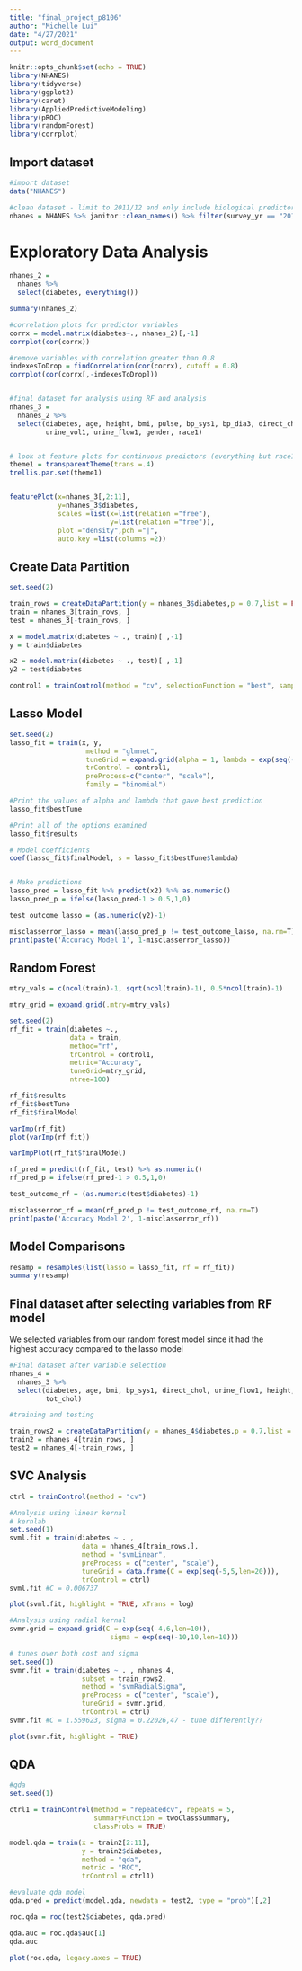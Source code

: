 ```yaml
---
title: "final_project_p8106"
author: "Michelle Lui"
date: "4/27/2021"
output: word_document
---
```


```r
knitr::opts_chunk$set(echo = TRUE)
library(NHANES)
library(tidyverse)
library(ggplot2) 
library(caret)
library(AppliedPredictiveModeling)
library(pROC)
library(randomForest) 
library(corrplot)
```

## Import dataset

```r
#import dataset
data("NHANES")

#clean dataset - limit to 2011/12 and only include biological predictors, dropped some biological predictors due to excess missing data
nhanes = NHANES %>% janitor::clean_names() %>% filter(survey_yr == "2011_12") %>% select(gender, age, race1, weight, height, bmi, pulse:bp_dia3, direct_chol:urine_flow1, diabetes) %>% drop_na()
```

# Exploratory Data Analysis
```r
nhanes_2 = 
  nhanes %>%
  select(diabetes, everything())

summary(nhanes_2) 

#correlation plots for predictor variables
corrx = model.matrix(diabetes~., nhanes_2)[,-1]
corrplot(cor(corrx))

#remove variables with correlation greater than 0.8
indexesToDrop = findCorrelation(cor(corrx), cutoff = 0.8)
corrplot(cor(corrx[,-indexesToDrop]))


#final dataset for analysis using RF and analysis
nhanes_3 = 
  nhanes_2 %>%
  select(diabetes, age, height, bmi, pulse, bp_sys1, bp_dia3, direct_chol, tot_chol,
         urine_vol1, urine_flow1, gender, race1)


# look at feature plots for continuous predictors (everything but race1 and gender)
theme1 = transparentTheme(trans =.4)
trellis.par.set(theme1)


featurePlot(x=nhanes_3[,2:11],
            y=nhanes_3$diabetes,
            scales =list(x=list(relation ="free"),
                         y=list(relation ="free")),
            plot ="density",pch ="|",
            auto.key =list(columns =2))
```


## Create Data Partition

```r
set.seed(2)

train_rows = createDataPartition(y = nhanes_3$diabetes,p = 0.7,list = FALSE)
train = nhanes_3[train_rows, ]
test = nhanes_3[-train_rows, ]

x = model.matrix(diabetes ~ ., train)[ ,-1]
y = train$diabetes

x2 = model.matrix(diabetes ~ ., test)[ ,-1]
y2 = test$diabetes

control1 = trainControl(method = "cv", selectionFunction = "best", sampling = "down")
```

## Lasso Model
```r
set.seed(2)
lasso_fit = train(x, y, 
                   method = "glmnet",
                   tuneGrid = expand.grid(alpha = 1, lambda = exp(seq(-20, 20,length=100))),
                   trControl = control1,
                   preProcess=c("center", "scale"),
                   family = "binomial") 

#Print the values of alpha and lambda that gave best prediction
lasso_fit$bestTune

#Print all of the options examined
lasso_fit$results

# Model coefficients
coef(lasso_fit$finalModel, s = lasso_fit$bestTune$lambda)


# Make predictions
lasso_pred = lasso_fit %>% predict(x2) %>% as.numeric()
lasso_pred_p = ifelse(lasso_pred-1 > 0.5,1,0)

test_outcome_lasso = (as.numeric(y2)-1)

misclasserror_lasso = mean(lasso_pred_p != test_outcome_lasso, na.rm=T)
print(paste('Accuracy Model 1', 1-misclasserror_lasso))

```

## Random Forest
```r
mtry_vals = c(ncol(train)-1, sqrt(ncol(train)-1), 0.5*ncol(train)-1)

mtry_grid = expand.grid(.mtry=mtry_vals)

set.seed(2)
rf_fit = train(diabetes ~., 
               data = train, 
               method="rf", 
               trControl = control1, 
               metric="Accuracy", 
               tuneGrid=mtry_grid, 
               ntree=100)

rf_fit$results
rf_fit$bestTune
rf_fit$finalModel

varImp(rf_fit)
plot(varImp(rf_fit))

varImpPlot(rf_fit$finalModel)

rf_pred = predict(rf_fit, test) %>% as.numeric()
rf_pred_p = ifelse(rf_pred-1 > 0.5,1,0)

test_outcome_rf = (as.numeric(test$diabetes)-1)

misclasserror_rf = mean(rf_pred_p != test_outcome_rf, na.rm=T)
print(paste('Accuracy Model 2', 1-misclasserror_rf))

```

## Model Comparisons
```r
resamp = resamples(list(lasso = lasso_fit, rf = rf_fit)) 
summary(resamp)
```
## Final dataset after selecting variables from RF model
We selected variables from our random forest model since it had the highest accuracy compared to the lasso model
```r
#Final dataset after variable selection
nhanes_4 = 
  nhanes_3 %>%
  select(diabetes, age, bmi, bp_sys1, direct_chol, urine_flow1, height, bp_dia3, pulse, urine_vol1,
         tot_chol)

#training and testing

train_rows2 = createDataPartition(y = nhanes_4$diabetes,p = 0.7,list = FALSE)
train2 = nhanes_4[train_rows, ]
test2 = nhanes_4[-train_rows, ]
```

## SVC Analysis
```r
ctrl = trainControl(method = "cv")

#Analysis using linear kernal
# kernlab
set.seed(1)
svml.fit = train(diabetes ~ . , 
                  data = nhanes_4[train_rows,], 
                  method = "svmLinear",
                  preProcess = c("center", "scale"),
                  tuneGrid = data.frame(C = exp(seq(-5,5,len=20))),
                  trControl = ctrl)
svml.fit #C = 0.006737

plot(svml.fit, highlight = TRUE, xTrans = log)

#Analysis using radial kernal
svmr.grid = expand.grid(C = exp(seq(-4,6,len=10)),
                         sigma = exp(seq(-10,10,len=10)))

# tunes over both cost and sigma
set.seed(1)             
svmr.fit = train(diabetes ~ . , nhanes_4,
                  subset = train_rows2,
                  method = "svmRadialSigma",
                  preProcess = c("center", "scale"),
                  tuneGrid = svmr.grid,
                  trControl = ctrl)
svmr.fit #C = 1.559623, sigma = 0.22026,47 - tune differently??

plot(svmr.fit, highlight = TRUE)

```

## QDA
```r
#qda
set.seed(1)

ctrl1 = trainControl(method = "repeatedcv", repeats = 5,
                     summaryFunction = twoClassSummary,
                     classProbs = TRUE)

model.qda = train(x = train2[2:11],
                  y = train2$diabetes,
                  method = "qda",
                  metric = "ROC",
                  trControl = ctrl1)

#evaluate qda model
qda.pred = predict(model.qda, newdata = test2, type = "prob")[,2]

roc.qda = roc(test2$diabetes, qda.pred)

qda.auc = roc.qda$auc[1]
qda.auc

plot(roc.qda, legacy.axes = TRUE)
```

